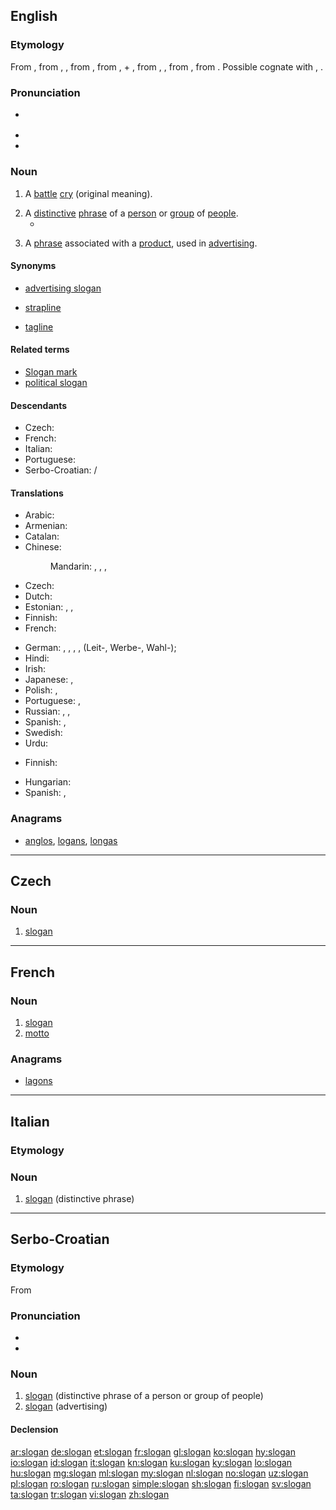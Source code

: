 ==English==
{{wikipedia}}

===Etymology===
From {{etyl|gd|en}} {{m|gd|sluagh-ghairm||battle cry}}, from {{etyl|sga|en}} {{m|gd|slúag}}, {{m|gd|slóg||army}}, from {{etyl|cel-pro|en}} {{m|cel-pro|*slowgos||troop, army}}, from {{etyl|ine-pro|en}} {{m|ine-pro|*slowgʰo-}}, {{m|ine-pro|*slowgo-||retinue}} + {{etyl|sga|en}} {{m|gd|gairm||a call, cry}}, from {{etyl|cel-pro|en}} {{m|cel-pro|*garman-}}, {{m|cel-pro|*garrman-||a call, shout}}, from {{etyl|ine-pro|en}} {{m|ine-pro|*ǵh₂r-smn-}}, from {{etyl|ine-pro|en}} {{m|ine-pro|*ǵh₂r-||shout, call}}. Possible cognate with {{etyl|la|-}} {{m|la|garrio||chatter}}, {{etyl|ang|-}} {{m|ang|cearu||sorrow, care}}.

===Pronunciation===
* {{a|GenAM}} {{IPA|/ˈsloʊɡən/|lang=en}}
* {{audio|en-us-slogan.ogg|Audio (US)|lang=en}}
* {{rhymes|əʊɡən|lang=en}}

===Noun===
{{en-noun}}

# {{context|obsolete|lang=en}} A [[battle]] [[cry]] (original meaning).
# A [[distinctive]] [[phrase]] of a [[person]] or [[group]] of [[people]].
#* {{RQ:Wodehouse Offing|XVIII|[Bertie Wooster:] “Right-ho,” I said, not much liking the assignment, but liking less the idea of endeavouring to thwart this incandescent aunt in her current frame of mind. Safety first, is the Wooster '''slogan'''.}}
# {{context|advertising|lang=en}} A [[phrase]] associated with a [[product]], used in [[advertising]].

====Synonyms====
* [[advertising slogan]]
* {{qualifier|British}} [[strapline]]
* [[tagline]]

====Related terms====
* [[Slogan mark]]
* [[political slogan]]

====Descendants====
* Czech: {{l|cs|slogan}}
* French: {{l/fr|slogan}}
* Italian: {{l/it|slogan}}
* Portuguese: {{l/pt|slogan}}
* Serbo-Croatian: {{l|sh|slògān}}/{{l|sh|сло̀га̄н}}

====Translations====
{{trans-top|phrase associated with a product, used in advertising}}
* Arabic: {{t|ar|شعار|m|tr=shi3aar|sc=Arab}}
* Armenian: {{t|hy|կարգախոս|sc=Armn}}
* Catalan: {{t|ca|eslògan|m}}
* Chinese:
*: Mandarin: {{t|cmn|口號|sc=Hani}}, {{t+|cmn|口号|tr=kǒuhào|sc=Hani}}, {{t+|cmn|標語|sc=Hani}}, {{t+|cmn|标语|tr=biāoyǔ|sc=Hani}}
* Czech: {{t|cs|slogan|m}}
* Dutch: {{t|nl|slagzin|m}}
* Estonian: {{t|et|tunnuslause}}, {{t|et|reklaamlause}}, {{t+|et|moto}} {{t|et|loosung}}
* Finnish: {{t+|fi|iskulause}}
* French: {{t+|fr|slogan|m}}
{{trans-mid}}
* German: {{t+|de|Devise|f}}, {{t+|de|Losung|f}}, {{t+|de|Motto|n}}, {{t+|de|Parole|f}}, (Leit-, Werbe-, Wahl-){{t+|de|Spruch|m}}; {{t+|de|Schlachtruf|m}}
* Hindi: {{t|hi|नारा|m|tr=nārā|sc=Deva}}
* Irish: {{t|ga|sluán|m}}
* Japanese: {{t|ja|スローガン|tr=surōgan}}, {{t+|ja|標語|tr=ひょうご, hyōgo}}
* Polish: {{t+|pl|hasło|n}}, {{t+|pl|slogan|m}}
* Portuguese: {{t|pt|slogan|m}}, {{t|pt|lema|m}}
* Russian: {{t+|ru|девиз|m|tr=devíz}} {{qualifier|motto}}, {{t+|ru|лозунг|m|tr=lózung}}, {{t+|ru|слоган|m|tr=slógan}}
* Spanish: {{t+|es|eslogan|m}}, {{t+|es|lema|m}}
* Swedish: {{t+|sv|slogan}}
* Urdu: {{t|ur|نعرہ|m|tr=nārā|sc=ur-Arab}}
{{trans-bottom}}

{{checktrans-top}}
* Finnish: {{t|fi|slogani}}
{{trans-mid}}
* Hungarian: {{t+|hu|szlogen}}
* Spanish: {{t+|es|eslogan|m}}, {{t+|es|lema|m}}
{{trans-bottom}}

===Anagrams===
* [[anglos#English|anglos]], [[logans#English|logans]], [[longas#English|longas]]

----

==Czech==

===Noun===
{{cs-noun|g=m}}

# [[#English|slogan]] {{gloss|advertising}}

----

==French==

===Noun===
{{fr-noun|m}}

# [[slogan#English|slogan]]
# [[motto]]

===Anagrams===
* [[lagons#French|lagons]]

----

==Italian==

===Etymology===
{{etyl|en|it}}

===Noun===
{{head|it|noun|g=m|invariable}}

# [[#English|slogan]] (distinctive phrase)

----

==Serbo-Croatian==

===Etymology===
From {{etyl|en|sh}} {{term|slogan|lang=en}}

===Pronunciation===
* {{IPA|/slǒɡaːn/|lang=sh}}
* {{hyphenation|slo|gan|lang=sh}}

===Noun===
{{sh-noun|g=m|head=slògān|r|слоган|сло̀га̄н}}

# [[#English|slogan]] (distinctive phrase of a person or group of people)
# [[#English|slogan]] (advertising)

====Declension====
{{sh-decl-noun
|slògān|slogani
|slogána|slogana
|sloganu|sloganima
|slogan|slogane
|slogane|slogani
|sloganu|sloganima
|sloganom|sloganima
}}

[[ar:slogan]]
[[de:slogan]]
[[et:slogan]]
[[fr:slogan]]
[[gl:slogan]]
[[ko:slogan]]
[[hy:slogan]]
[[io:slogan]]
[[id:slogan]]
[[it:slogan]]
[[kn:slogan]]
[[ku:slogan]]
[[ky:slogan]]
[[lo:slogan]]
[[hu:slogan]]
[[mg:slogan]]
[[ml:slogan]]
[[my:slogan]]
[[nl:slogan]]
[[no:slogan]]
[[uz:slogan]]
[[pl:slogan]]
[[ro:slogan]]
[[ru:slogan]]
[[simple:slogan]]
[[sh:slogan]]
[[fi:slogan]]
[[sv:slogan]]
[[ta:slogan]]
[[tr:slogan]]
[[vi:slogan]]
[[zh:slogan]]